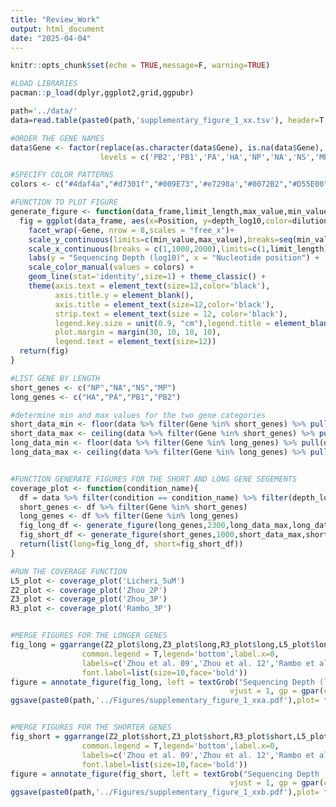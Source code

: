```yaml
---
title: "Review_Work"
output: html_document
date: "2025-04-04"
---
```


```r
knitr::opts_chunk$set(echo = TRUE,message=F, warning=TRUE)
```


```r
#LOAD LIBRARIES
pacman::p_load(dplyr,ggplot2,grid,ggpubr) 

path='../data/'
data=read.table(paste0(path,'supplementary_figure_1_xx.tsv'), header=T, na.strings = "NA")

#ORDER THE GENE NAMES
data$Gene <- factor(replace(as.character(data$Gene), is.na(data$Gene), "NA"),
                    levels = c('PB2','PB1','PA','HA','NP','NA','NS','MP'))

#SPECIFY COLOR PATTERNS
colors <- c("#4daf4a","#d7301f","#009E73",'#e7298a',"#0072B2","#D55E00","#CC79A7","#7a2c1d")

#FUNCTION TO PLOT FIGURE
generate_figure <- function(data_frame,limit_length,max_value,min_value){
  fig = ggplot(data_frame, aes(x=Position, y=depth_log10,color=dilution)) +
    facet_wrap(~Gene, nrow = 8,scales = "free_x")+
    scale_y_continuous(limits=c(min_value,max_value),breaks=seq(min_value,max_value,by=1)) +
    scale_x_continuous(breaks = c(1,1000,2000),limits=c(1,limit_length)) +
    labs(y = "Sequencing Depth (log10)", x = "Nucleotide position") +
    scale_color_manual(values = colors) +
    geom_line(stat='identity',size=1) + theme_classic() +
    theme(axis.text = element_text(size=12,color='black'),
          axis.title.y = element_blank(),
          axis.title = element_text(size=12,color='black'),
          strip.text = element_text(size = 12, color='black'),
          legend.key.size = unit(0.9, "cm"),legend.title = element_blank(),
          plot.margin = margin(30, 10, 10, 10),
          legend.text = element_text(size=12))
  return(fig)
}

#LIST GENE BY LENGTH
short_genes <- c("NP","NA","NS","MP")
long_genes <- c("HA","PA","PB1","PB2")

#determine min and max values for the two gene categories
short_data_min <- floor(data %>% filter(Gene %in% short_genes) %>% pull(depth_log10) %>% min())
short_data_max <- ceiling(data %>% filter(Gene %in% short_genes) %>% pull(depth_log10) %>% max())
long_data_min <- floor(data %>% filter(Gene %in% long_genes) %>% pull(depth_log10) %>% min())
long_data_max <- ceiling(data %>% filter(Gene %in% long_genes) %>% pull(depth_log10) %>% max())


#FUNCTION GENERATE FIGURES FOR THE SHORT AND LONG GENE SEGEMENTS
coverage_plot <- function(condition_name){
  df = data %>% filter(condition == condition_name) %>% filter(depth_log10 >0)
  short_genes <- df %>% filter(Gene %in% short_genes)
  long_genes <- df %>% filter(Gene %in% long_genes)
  fig_long_df <- generate_figure(long_genes,2300,long_data_max,long_data_min)
  fig_short_df <- generate_figure(short_genes,1000,short_data_max,short_data_min)
  return(list(long=fig_long_df, short=fig_short_df))
}

#RUN THE COVERAGE FUNCTION
L5_plot <- coverage_plot('Licheri_5uM')
Z2_plot <- coverage_plot('Zhou_2P')
Z3_plot <- coverage_plot('Zhou_3P')
R3_plot <- coverage_plot('Rambo_3P')


#MERGE FIGURES FOR THE LONGER GENES 
fig_long = ggarrange(Z2_plot$long,Z3_plot$long,R3_plot$long,L5_plot$long,nrow=1,
                common.legend = T,legend='bottom',label.x=0,
                labels=c('Zhou et al. 09','Zhou et al. 12','Rambo et al','Current Study'),
                font.label=list(size=10,face='bold'))
figure = annotate_figure(fig_long, left = textGrob("Sequencing Depth (log10)", rot = 90,
                                                 vjust = 1, gp = gpar(cex=0.8)))
ggsave(paste0(path,'../Figures/supplementary_figure_1_xxa.pdf'),plot= figure,dpi=600, width=210, height=200,units="mm")


#MERGE FIGURES FOR THE SHORTER GENES 
fig_short = ggarrange(Z2_plot$short,Z3_plot$short,R3_plot$short,L5_plot$short,nrow=1,
                common.legend = T,legend='bottom',label.x=0,
                labels=c('Zhou et al. 09','Zhou et al. 12','Rambo et al','Current Study'),
                font.label=list(size=10,face='bold'))
figure = annotate_figure(fig_short, left = textGrob("Sequencing Depth (log10)", rot = 90,
                                                 vjust = 1, gp = gpar(cex =1.1)))
ggsave(paste0(path,'../Figures/supplementary_figure_1_xxb.pdf'),plot= figure,dpi=600, width=210, height=200,units="mm")

```



